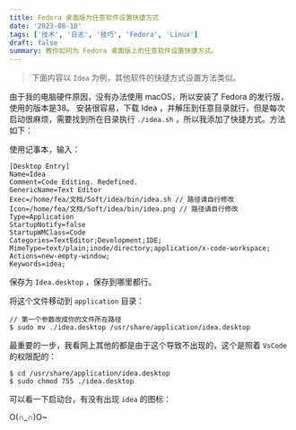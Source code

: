 ```yaml
---
title: Fedora 桌面版为任意软件设置快捷方式
date: '2023-08-10'
tags: ['技术', '日志', '技巧', 'Fedora', 'Linux']
draft: false
summary: 教你如何为 Fedora 桌面版上的任意软件设置快捷方式。
---
```


> 下面内容以 `Idea` 为例，其他软件的快捷方式设置方法类似。

由于我的电脑硬件原因，没有办法使用 macOS，所以安装了 Fedora 的发行版，使用的版本是38。
安装很容易，下载 Idea ，并解压到任意目录就行，但是每次启动很麻烦，需要找到所在目录执行 `./idea.sh` ，所以我添加了快捷方式。方法如下：

使用记事本，输入：

```
[Desktop Entry]
Name=Idea
Comment=Code Editing. Redefined.
GenericName=Text Editor
Exec=/home/fea/文档/Soft/idea/bin/idea.sh // 路径请自行修改
Icon=/home/fea/文档/Soft/idea/bin/idea.png // 路径请自行修改
Type=Application
StartupNotify=false
StartupWMClass=Code
Categories=TextEditor;Development;IDE;
MimeType=text/plain;inode/directory;application/x-code-workspace;
Actions=new-empty-window;
Keywords=idea;
```

保存为 `Idea.desktop` ，保存到哪里都行。

将这个文件移动到 `application` 目录：

```
// 第一个参数改成你的文件所在路径
$ sudo mv ./idea.desktop /usr/share/application/idea.desktop
```

最重要的一步，我看网上其他的都是由于这个导致不出现的，这个是照着 `VsCode` 的权限配的：

```
$ cd /usr/share/application/idea.desktop
$ sudo chmod 755 ./idea.desktop
```

可以看一下启动台，有没有出现 `idea` 的图标：

O(∩_∩)O~
